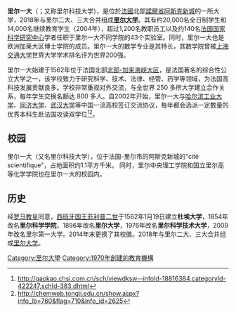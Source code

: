 {{multiple issues|
{{copyedit|time=2015-02-01T17:25:13+00:00}}
{{expert|time=2015-02-01T17:25:13+00:00}}
{{inappropriate tone|time=2015-02-01T17:25:13+00:00}}
{{unreferenced|time=2015-02-01T17:25:13+00:00}}
}}
'''里尔一大'''（{{lang-fr|Université Lille 1 : Sciences et Technologies}}；又称里尔科技大学），是位於[[法國|法國]]北部[[諾爾省|諾爾省]][[阿斯克新城|阿斯克新城]]的一所大学，2018年与里尔二大、三大合并组成'''[[里尔大学|里尔大学]]'''。其有约20,000名全日制学生和14,000名继续教育学生（2004年），超过1,200名教职员工以及约140名[[法国国家科学研究中心|法国国家科学研究中心]]学者任职于里尔一大不同学院的43个实验室。同时，里尔一大也是欧洲加莱大区博士学院的成员。里尔一大的数学专业是其特长，其数学院曾被[[上海交通大学|上海交通大学]]世界大学学术排名评为世界200强。

里尔一大始建于1562年位于法国北部[[北部-加来海峡大区|北部-加来海峡大区]]，是法国著名的综合性公立大学之一，该学校致力于研究科学、技术、法律、经管、药学等领域，为法国高科技发展贡献良多。学校非常重视对外交流，与全世界 250 多所大学建立合作关系，每年学生交换名额达 800 多人。自2002年开始，里尔一大与[[哈尔滨工业大学|哈尔滨工业大学]]、[[同济大学|同济大学]]、[[武汉大学|武汉大学]]等中国一流高校签订交流协议，每年都会选派一定数量的优秀本科生赴法国攻读双学位<ref>http://gaokao.chsi.com.cn/sch/viewdksw--infoId-18816384,categoryId-422247,schId-383.dhtml</ref><ref>http://chemweb.tongji.edu.cn/show.aspx?info_lb=760&flag=710&info_id=2625</ref>。

==校园==
里尔一大（又名里尔科技大学），位于法国-里尔市的阿斯克新城的"cité scientifique"，占地面积约1.1平方千米。
同时，里尔中央理工学院和国立里尔高等化学学院也在里尔一大的校园内。

==历史==
经[[罗马教皇|罗马教皇]]同意，[[西班牙国王|西班牙国王]][[菲利普二世|菲利普二世]]于1562年1月19日建立'''杜埃大学'''，1854年改名'''里尔科学学院'''，1896年改名'''里尔大学'''，1976年改名'''里尔科学技术大学'''，2009年改名里尔第一大学。2014年末更换了其校徽。2018年与里尔二大、三大合并组成[[里尔大学|里尔大学]]。


{{Authority control}}
[[Category:里尔大學|Category:里尔大學]]
[[Category:1970年創建的教育機構|Category:1970年創建的教育機構]]